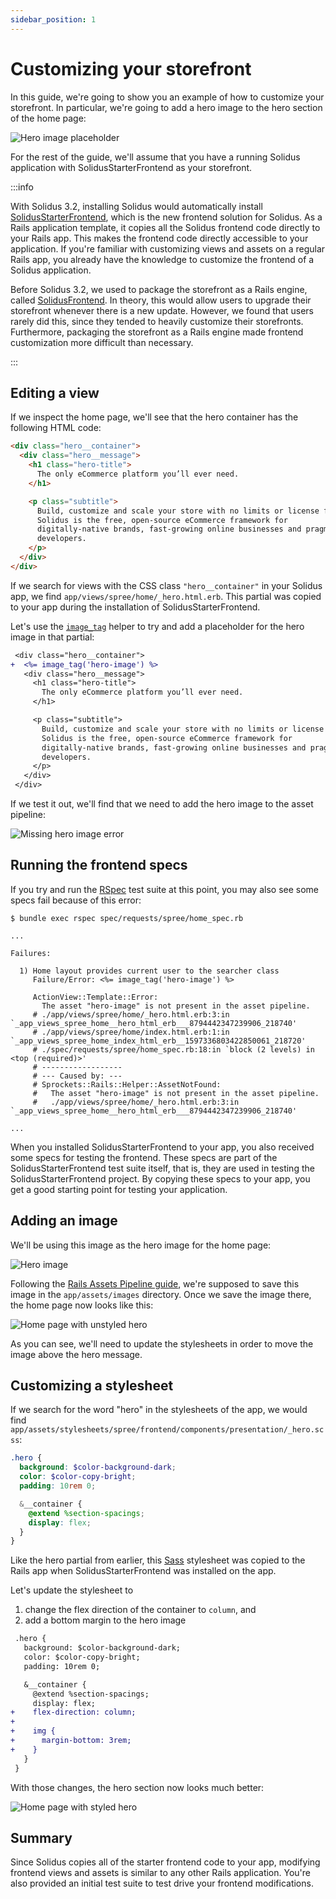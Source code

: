 ```yaml
---
sidebar_position: 1
---
```


# Customizing your storefront

In this guide, we're going to show you an example of how to customize your storefront. In
particular, we're going to add a hero image to the hero section of the home page:

![Hero image placeholder](/img/customizing-your-storefront/hero-image-placeholder.png)

For the rest of the guide, we'll assume that you have a running Solidus application with
SolidusStarterFrontend as your storefront.

:::info

With Solidus 3.2, installing Solidus would automatically install [SolidusStarterFrontend][], which
is the new frontend solution for Solidus. As a Rails application template, it copies all the
Solidus frontend code directly to your Rails app. This makes the frontend code directly accessible
to your application. If you're familiar with customizing views and assets on a regular Rails app,
you already have the knowledge to customize the frontend of a Solidus application.

Before Solidus 3.2, we used to package the storefront as a Rails engine, called
[SolidusFrontend][]. In theory, this would allow users to upgrade their
storefront whenever there is a new update. However, we found that users rarely
did this, since they tended to heavily customize their storefronts.
Furthermore, packaging the storefront as a Rails engine made frontend
customization more difficult than necessary.

[SolidusFrontend]: https://github.com/solidusio/solidus_frontend

:::

## Editing a view

If we inspect the home page, we'll see that the hero container has the following HTML code:

```html
<div class="hero__container">
  <div class="hero__message">
    <h1 class="hero-title">
      The only eCommerce platform you’ll ever need.
    </h1>

    <p class="subtitle">
      Build, customize and scale your store with no limits or license fees.
      Solidus is the free, open-source eCommerce framework for
      digitally-native brands, fast-growing online businesses and pragmatic
      developers.
    </p>
  </div>
</div>
```

If we search for views with the CSS class `"hero__container"` in your Solidus app, we find
`app/views/spree/home/_hero.html.erb`. This partial was copied to your app during the installation
of SolidusStarterFrontend.

Let's use the [`image_tag`][image_tag] helper to try and add a placeholder for the hero image in
that partial:

```diff
 <div class="hero__container">
+  <%= image_tag('hero-image') %>
   <div class="hero__message">
     <h1 class="hero-title">
       The only eCommerce platform you’ll ever need.
     </h1>

     <p class="subtitle">
       Build, customize and scale your store with no limits or license fees.
       Solidus is the free, open-source eCommerce framework for
       digitally-native brands, fast-growing online businesses and pragmatic
       developers.
     </p>
   </div>
 </div>
```

If we test it out, we'll find that we need to add the hero image to the asset pipeline:

![Missing hero image error](/img/customizing-your-storefront/missing-hero-image-error.png)

## Running the frontend specs

If you try and run the [RSpec][] test suite at this point, you may also see some specs fail because
of this error:

```
$ bundle exec rspec spec/requests/spree/home_spec.rb

...

Failures:

  1) Home layout provides current user to the searcher class
     Failure/Error: <%= image_tag('hero-image') %>

     ActionView::Template::Error:
       The asset "hero-image" is not present in the asset pipeline.
     # ./app/views/spree/home/_hero.html.erb:3:in `_app_views_spree_home__hero_html_erb___8794442347239906_218740'
     # ./app/views/spree/home/index.html.erb:1:in `_app_views_spree_home_index_html_erb__1597336803422850061_218720'
     # ./spec/requests/spree/home_spec.rb:18:in `block (2 levels) in <top (required)>'
     # ------------------
     # --- Caused by: ---
     # Sprockets::Rails::Helper::AssetNotFound:
     #   The asset "hero-image" is not present in the asset pipeline.
     #   ./app/views/spree/home/_hero.html.erb:3:in `_app_views_spree_home__hero_html_erb___8794442347239906_218740'

...

```

When you installed SolidusStarterFrontend to your app, you also received some specs for testing
the frontend. These specs are part of the SolidusStarterFrontend test suite itself, that is, they
are used in testing the SolidusStarterFrontend project. By copying these specs to your app, you get
a good starting point for testing your application.

## Adding an image

We'll be using this image as the hero image for the home page:

![Hero image](/img/customizing-your-storefront/hero-image.png)

Following the [Rails Assets Pipeline guide][], we're supposed to save this image in the
`app/assets/images` directory. Once we save the image there, the home page now looks like this:

![Home page with unstyled hero](/img/customizing-your-storefront/home-page-with-unstyled-hero.png)

As you can see, we'll need to update the stylesheets in order to move the image above the hero
message.

## Customizing a stylesheet

If we search for the word "hero" in the stylesheets of the app, we would find
`app/assets/stylesheets/spree/frontend/components/presentation/_hero.scss`:

```scss
.hero {
  background: $color-background-dark;
  color: $color-copy-bright;
  padding: 10rem 0;

  &__container {
    @extend %section-spacings;
    display: flex;
  }
}
```

Like the hero partial from earlier, this [Sass][] stylesheet was copied to the Rails app when SolidusStarterFrontend was installed on the app.

Let's update the stylesheet to

1. change the flex direction of the container to `column`, and
2. add a bottom margin to the hero image

```diff
 .hero {
   background: $color-background-dark;
   color: $color-copy-bright;
   padding: 10rem 0;

   &__container {
     @extend %section-spacings;
     display: flex;
+    flex-direction: column;
+
+    img {
+      margin-bottom: 3rem;
+    }
   }
 }
```

With those changes, the hero section now looks much better:

![Home page with styled hero](/img/customizing-your-storefront/home-page-with-styled-hero.png)

## Summary

Since Solidus copies all of the starter frontend code to your app, modifying frontend views and
assets is similar to any other Rails application. You're also provided an initial test suite to
test drive your frontend modifications.

[image_tag]: https://api.rubyonrails.org/classes/ActionView/Helpers/AssetTagHelper.html#method-i-image_tag
[Rails Assets Pipeline guide]: https://guides.rubyonrails.org/asset_pipeline.html#coding-links-to-assets
[RSpec]: https://rspec.info
[Sass]: https://sass-lang.com
[SolidusStarterFrontend]: https://github.com/solidusio/solidus_starter_frontend
